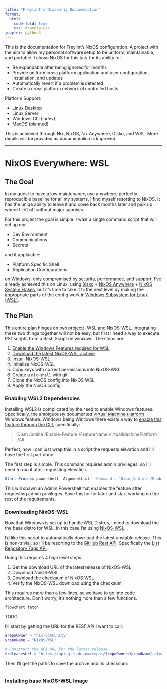 ```yaml
---
title: "Freylint's Nixconfig Documentation"
format:
  html:
    code-fold: true
    css: dracula.css
jupyter: python3
---
```


This is the documentation for Freylint's NixOS configuration. A project with the aim to allow my personal software setup to be uniform, maintainable, and portable. I chose NixOS for this task for its ability to:

-   Be expandable after being ignored for months
-   Provide uniform cross platform application and user configuration, installation, and updates
-   Automatically revert if a problem is detected
-   Create a cross platform network of controlled hosts

Platform Support:

-   Linux Desktop
-   Linux Server
-   Windows CLI (indev)
-   MacOS (planned)

This is achieved through Nix, NixOS, Nix Anywhere, Disko, and WSL. More details will be provided as documentation is improved.

------------------------------------------------------------------------

# NixOS Everywhere: WSL

## The Goal

In my quest to have a low maintenance, use anywhere, perfectly reproducible baseline for all my systems, I find myself resorting to NixOS. It has the uniqe ability to leave it and come back months later and pick up where I left off without major suprises.

For this project the goal is simple. I want a single command script that will set up my:

-   Dev Environment
-   Communications
-   Secrets

and if applicable:

-   Platform Specific Shell
-   Application Configurations

on Windows, only compromised by security, performance, and support. I've already achieved this on Linux, using [Disko](https://github.com/nix-community/disko) + [NixOS Anywhere](https://github.com/nix-community/nixos-anywhere) + [NixOS System Flakes](https://www.tweag.io/blog/2020-07-31-nixos-flakes/), but it's time to take it to the next level by making the appropriate parts of the config work in [Windows Subsystem for Linux (WSL)](https://learn.microsoft.com/en-us/windows/wsl/).

## The Plan

This entire plan hinges on two projects, WSL and NixOS-WSL. Integrating these two things together will not be easy, but first I need a way to execute PS1 scripts from a Bash Script on windows. The steps are:

1.  [Enable the Windows Features required for WSL](#enabling-wsl2-dependencies)
2.  [Download the latest NixOS-WSL archive](#downloading-nixos-wsl)
3.  Install NixOS-WSL
4.  Initialize NixOS-WSL
5.  Copy keys with correct permissions into NixOS-WSL
6.  Create a `nix-shell` with git
7.  Clone the NixOS config into NixOS-WSL
8.  Apply the NixOS config

### Enabling WSL2 Dependencies {#enabling-wsl2-dependencies}

Installing WSL2 is complicated by the need to enable Windows features. Specifically, the ambiguously documented [Virtual Machine Platform](https://learn.microsoft.com/en-us/virtualization/hyper-v-on-windows/) Windows feature. Windows being Windows there exists a way to [enable this feature through the CLI](https://learn.microsoft.com/en-us/windows-hardware/manufacture/desktop/enable-or-disable-windows-features-using-dism?view=windows-11), specifically:

> Dism /online /Enable-Feature /FeatureName:VirtualMachinePlatform /All

Perfect, now I can just wrap this in a script the requests elevation and I'll have the first part done

The first step is simple. This command requires admin privileges, so I'll need to run it after requesting elevation.

``` ps1
Start-Process powershell -ArgumentList '-Command', 'Dism /online /Enable-Feature /FeatureName:VirtualMachinePlatform /All' -NoNewWindow -Verb RunAs
```

This will spawn an Admin Powershell that enables the feature after requesting admin privileges. Save this for for later and start working on the rest of the requirements.

### Downloading NixOS-WSL {#downloading-nixos-wsl}

Now that Windows is set up to handle WSL Distros, I need to download the the base distro for WSL. In this case I'm using [NixOS-WSL](https://github.com/nix-community/NixOS-WSL).

I'd like this script to automatically download the latest unstable release. This is non-trivial, so I'll be resorting to the [GitHub Rest API](https://docs.github.com/en/rest?apiVersion=2022-11-28). Specifically the [List Repository Tags API](https://docs.github.com/en/rest/repos/repos?apiVersion=2022-11-28#list-repository-tags).

Doing this requires 4 high level steps:

1.  Get the download URL of the latest release of NixOS-WSL
2.  Download NixOS-WSL
3.  Download the checksum of NixOS-WSL
4.  Verify the NixOS-WSL download using the checksum

This requires more than a few lines, so we have to go into code architecture. Don't worry, It's nothing more than a few functions.

```mermaid
flowchart fetch
```

TODO

I'll start by getting the URL for the REST API I want to call:

``` ps1
$repoOwner = "nix-community"
$repoName = "NixOS-WSL"

# Construct the API URL for the latest release
$releasesUrl = "https://api.github.com/repos/$repoOwner/$repoName/releases/latest"
```

Then I'll get the paths to save the archive and its checksum:

``` ps1
```

### Installing base NixOS-WSL Image
